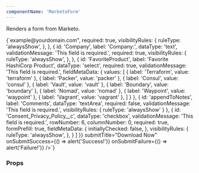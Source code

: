 ```yaml
---
componentName: 'MarketoForm'
---
```


Renders a form from Marketo.

<LiveComponent>
{`<MarketoForm
  formId={9999}
  marketoForm={{
    result: [
      {
        id: 'FirstName',
        label: 'First Name:',
        dataType: 'text',
        validationMessage: 'This field is required.',
        required: true,
        visibilityRules: {
          ruleType: 'alwaysShow',
        },
      },
      {
        id: 'LastName',
        label: 'Last Name:',
        dataType: 'text',
        validationMessage: 'This field is required.',
        required: true,
        visibilityRules: {
          ruleType: 'alwaysShow',
        },
      },
      {
        id: 'Email',
        label: 'Business Email:',
        dataType: 'email',
        validationMessage:
          "Must be valid email. <span class='mktoErrorDetail'>example@yourdomain.com</span>",
        required: true,
        visibilityRules: {
          ruleType: 'alwaysShow',
        },
      },
      {
        id: 'Company',
        label: 'Company:',
        dataType: 'text',
        validationMessage: 'This field is required.',
        required: true,
        visibilityRules: {
          ruleType: 'alwaysShow',
        },
      },
      {
        id: 'FavoriteProduct',
        label: 'Favorite HashiCorp Product',
        dataType: 'select',
        required: true,
        validationMessage: 'This field is required.',
        fieldMetaData: {
          values: [
            { label: 'Terraform', value: 'terraform' },
            { label: 'Packer', value: 'packer' },
            { label: 'Consul', value: 'consul' },
            { label: 'Vault', value: 'vault' },
            { label: 'Boundary', value: 'boundary' },
            { label: 'Nomad', value: 'nomad' },
            { label: 'Waypoint', value: 'waypoint' },
            { label: 'Vagrant', value: 'vagrant' },
          ]
        }
      },
      {
        id: 'appendToNotes',
        label: 'Comments',
        dataType: 'textArea',
        required: false,
        validationMessage: 'This field is required.',
        visibilityRules: {
          ruleType: 'alwaysShow'
        }
      },
      {
        id: 'Consent_Privacy_Policy__c',
        dataType: 'checkbox',
        validationMessage: 'This field is required.',
        rowNumber: 6,
        columnNumber: 0,
        required: true,
        formPrefill: true,
        fieldMetaData: {
          initiallyChecked: false,
        },
        visibilityRules: {
          ruleType: 'alwaysShow',
        },
      }
    ]
  }}
  submitTitle="Download Now"
  onSubmitSuccess={() => alert('Success!')}
  onSubmitFailure={() => alert('Failure!')}
/>`}
</LiveComponent>

### Props

<PropsTable props={componentProps} />
